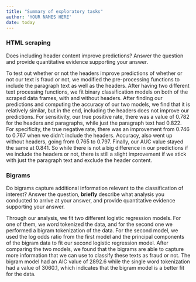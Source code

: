 ```yaml
---
title: "Summary of exploratory tasks"
author: 'YOUR NAMES HERE'
date: today
---
```


### HTML scraping

Does including header content improve predictions? Answer the question and provide quantitative evidence supporting your answer.

To test out whether or not the headers improve predictions of whether or not our text is fraud or not, we modified the pre-processing functions to include the paragraph text as well as the headers. After having two different text processing functions, we fit binary classification models on both of the scraped data frames, with and without headers. After finding our predictions and computing the accuracy of our two models, we find that it is relatively similar, but in the end, including the headers does not improve our predictions. For sensitivity, our true positive rate, there was a value of 0.782 for the headers and paragraphs, while just the paragraph text had 0.822. For specificity, the true negative rate, there was an improvement from 0.746 to 0.767 when we didn't include the headers. Accuracy, also went up without headers, going from 0.765 to 0.797. Finally, our AUC value stayed the same at 0.841. So while there is not a big difference in our predictions if we include the headers or not, there is still a slight improvement if we stick with just the paragraph text and exclude the header content. 

### Bigrams

Do bigrams capture additional information relevant to the classification of interest? Answer the question, **briefly** describe what analysis you conducted to arrive at your answer, and provide quantitative evidence supporting your answer.


Through our analysis, we fit two different logistic regression models. For one of them, we word tokenized the data, and for the second one we performed a bigram tokenization of the data. For the second model, we used the log odds ratio from the first model and the principal components of the bigram data to fit our second logistic regression model. After comparing the two models, we found that the bigrams are able to capture more information that we can use to classify these texts as fraud or not. The bigram model had an AIC value of 2892.6 while the single word tokenization had a value of 3060.1, which indicates that the bigram model is a better fit for the data. 

